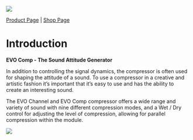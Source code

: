 ![](include/ManualEvoChannel-000.jpg)

[Product Page](https://www.flux.audio/project/evo-series/) 
| [Shop Page](https://shop.flux.audio/en_US/products/evo-series-pack)

# Introduction

**EVO Comp - The Sound Attitude Generator**

In addition to controlling the signal dynamics, the compressor is often used for shaping the attitude of a sound. To use a compressor in a creative and artistic fashion it’s important that it’s easy to use and has the ability to create an interesting sound.

The EVO Channel and EVO Comp compressor offers a wide range and variety of sound with nine different compression modes, and a Wet / Dry control for adjusting the level of compression, allowing for parallel compression within the module.


![](include/evoComp.png)
